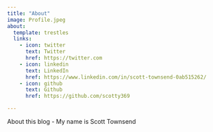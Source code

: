 ```yaml
---
title: "About"
image: Profile.jpeg
about:
  template: trestles
  links:
    - icon: twitter
      text: Twitter
      href: https://twitter.com
    - icon: linkedin
      text: LinkedIn
      href: https://www.linkedin.com/in/scott-townsend-0ab515262/
    - icon: github
      text: Github
      href: https://github.com/scotty369

---
```


About this blog  - My name is Scott Townsend
